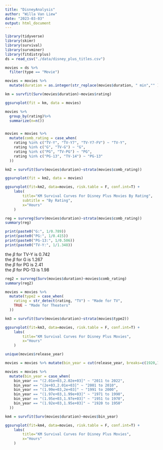 ```yaml
---
title: "DisneyAnalysis"
author: "Willa Van Liew"
date: "2023-03-03"
output: html_document
---
```


```r
library(tidyverse)
library(skimr)
library(survival)
library(survminer)
library(fitdistrplus)
ds = read_csv("./data/disney_plus_titles.csv")
```
```r
movies = ds %>%
  filter(type == "Movie")

movies = movies %>%
  mutate(duration = as.integer(str_replace(movies$duration, " min","" )))
```
```r
km = survfit(Surv(movies$duration)~movies$rating)

ggsurvplot(fit = km, data = movies)
```
```r
movies %>%
  group_by(rating)%>%
  summarize(n=n())


movies = movies %>%
  mutate(comb_rating = case_when(
    rating %in% c("TV-Y", "TV-Y7", "TV-Y7-FV") ~ "TV-Y",
    rating %in% c("G", "TV-G") ~ "G",
    rating %in% c("PG", "TV-PG") ~ "PG",
    rating %in% c("PG-13", "TV-14") ~ "PG-13"
  ))

km2 = survfit(Surv(movies$duration)~strata(movies$comb_rating))

ggsurvplot(fit = km2, data = movies)

ggsurvplot(fit=km2, data=movies, risk.table = F, conf.int=T) +
    labs(
        title="KM Survival Curves For Disney Plus Movies By Rating",
        subtitle = "By Rating",
        x="Hours"
    ) 
```
```r
reg = survreg(Surv(movies$duration)~strata(movies$comb_rating))
summary(reg)
```
```r
print(paste0("G:", 1/0.789))
print(paste0("PG:", 1/0.415))
print(paste0("PG-13:", 1/0.506))
print(paste0("TV-Y:", 1/1.348))
```
the $\beta$ for TV-Y is 0.742 <br / > 
the $\beta$ for G is 1.267 <br / >
the $\beta$ for PG is 2.41 <br / >
the $\beta$ for PG-13 is 1.98 

```r
reg2 = survreg(Surv(movies$duration)~movies$comb_rating)
summary(reg2)
```
```r
movies = movies %>%
  mutate(type2 = case_when(
    rating = str_detect(rating, "TV") ~ "Made for TV",
    TRUE ~ "Made for Theaters"
  ))

km3 = survfit(Surv(movies$duration)~strata(movies$type2))

ggsurvplot(fit=km3, data=movies, risk.table = F, conf.int=T) +
    labs(
        title="KM Survival Curves For Disney Plus Movies",
        x="Hours"
    ) 
```
```r
unique(movies$release_year)

movies = movies %>% mutate(bin_year = cut(release_year, breaks=c(1920,1950,1970, 1990, 2000, 2010, 2022)))

movies = movies %>%
  mutate(bin_year = case_when(
    bin_year == "(2.01e+03,2.02e+03]" ~ "2011 to 2022",
    bin_year == "(2e+03,2.01e+03]" ~ "2001 to 2010",
    bin_year == "(1.99e+03,2e+03]" ~ "1991 to 2000",
    bin_year == "(1.97e+03,1.99e+03]" ~ "1971 to 1990",
    bin_year == "(1.95e+03,1.97e+03]" ~ "1951 to 1970",
    bin_year == "(1.92e+03,1.95e+03]" ~ "1920 to 1950"
  ))

km4 = survfit(Surv(movies$duration)~movies$bin_year)

ggsurvplot(fit=km4, data=movies, risk.table = F, conf.int=T) +
    labs(
        title="KM Survival Curves For Disney Plus Movies",
        x="Hours"
    ) 
```

